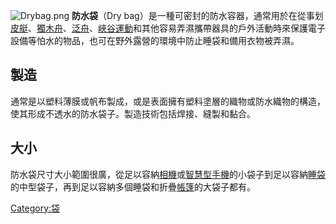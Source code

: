 {{Unreferenced|time=2021-04-04T20:31:06+00:00}}
[[File:Drybag.png|thumb]]
'''防水袋'''（Dry bag）是一種可密封的防水容器，通常用於在從事划[[皮艇|皮艇]]、[[獨木舟|獨木舟]]、[[泛舟|泛舟]]、[[峽谷運動|峽谷運動]]和其他容易弄濕攜帶器具的戶外活動時來保護電子設備等怕水的物品，也可在野外露營的環境中防止睡袋和備用衣物被弄濕。

==製造==
通常是以塑料薄膜或帆布製成，或是表面擁有塑料塗層的織物或防水織物的構造，使其形成不透水的防水袋子。製造技術包括焊接、縫製和黏合。

==大小==
防水袋尺寸大小範圍很廣，從足以容納[[相機|相機]]或[[智慧型手機|智慧型手機]]的小袋子到足以容納[[睡袋|睡袋]]的中型袋子，再到足以容納多個睡袋和折疊[[帳篷|帳篷]]的大袋子都有。

{{袋子}}
{{Stub}}
[[Category:袋|Category:袋]]